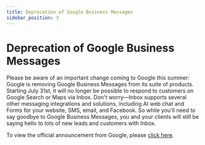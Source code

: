 ```yaml
---
title: Deprecation of Google Business Messages
sidebar_position: 3
---
```


# Deprecation of Google Business Messages

Please be aware of an important change coming to Google this summer: Google is removing Google Business Messages from its suite of products. Starting July 31st, it will no longer be possible to respond to customers on Google Search or Maps via Inbox. Don't worry—Inbox supports several other messaging integrations and solutions, including AI web chat and Forms for your website, SMS, email, and Facebook. So while you'll need to say goodbye to Google Business Messages, you and your clients will still be saying hello to lots of new leads and customers with Inbox.

To view the official announcement from Google, please [click here](https://developers.google.com/business-communications/business-messages/resources/release-notes/update-on-gbm?hl=en).